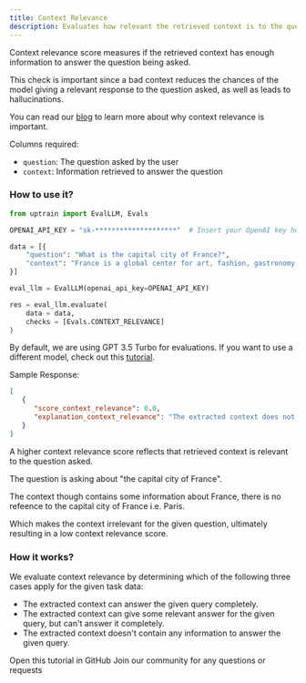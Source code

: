 ```yaml
---
title: Context Relevance
description: Evaluates how relevant the retrieved context is to the question specified.
---
```


Context relevance score measures if the retrieved context has enough information to answer the question being asked.

This check is important since a bad context reduces the chances of the model giving a relevant response to the question asked, as well as leads to hallucinations.

You can read our [blog](https://blog.uptrain.ai/a-comprehensive-guide-to-context-retrieval-in-llms-2/) to learn more about why context relevance is important.

Columns required:
- `question`: The question asked by the user
- `context`: Information retrieved to answer the question

### How to use it?

```python
from uptrain import EvalLLM, Evals

OPENAI_API_KEY = "sk-********************"  # Insert your OpenAI key here

data = [{
    "question": "What is the capital city of France?",
    "context": "France is a global center for art, fashion, gastronomy, and culture. Its 19th-century cityscape is crisscrossed by wide boulevards and the Seine River. The country is also known for its charming cafes, trendy boutiques, and rich history."
}]

eval_llm = EvalLLM(openai_api_key=OPENAI_API_KEY)

res = eval_llm.evaluate(
    data = data,
    checks = [Evals.CONTEXT_RELEVANCE]
)
```
<Info>By default, we are using GPT 3.5 Turbo for evaluations. If you want to use a different model, check out this [tutorial](https://github.com/uptrain-ai/uptrain/blob/main/examples/open_source_evaluator_tutorial.ipynb).</Info>

Sample Response:
```json
[
   {
      "score_context_relevance": 0.0,
      "explanation_context_relevance": "The extracted context does not contain any information related to the capital city of France. It only provides information about France being a global center for art, fashion, gastronomy, and culture, its 19th-century cityscape, wide boulevards, the Seine River, charming cafes, trendy boutiques, and rich history. There is no mention of the capital city of France in the given context, so it cannot answer the user query."
   }
]
```
<Note>A higher context relevance score reflects that retrieved context is relevant to the question asked.</Note>

The question is asking about "the capital city of France".

The context though contains some information about France, there is no refeence to the capital city of France i.e. Paris.

Which makes the context irrelevant for the given question, ultimately resulting in a low context relevance score.

### How it works?

We evaluate context relevance by determining which of the following three cases apply for the given task data:

* The extracted context can answer the given query completely.
* The extracted context can give some relevant answer for the given query, but can't answer it completely.
* The extracted context doesn't contain any information to answer the given query.

<CardGroup cols={2}>
  <Card
    title="Tutorial"
    href="https://github.com/uptrain-ai/uptrain/blob/main/examples/checks/context_awareness/relevance.ipynb"
    icon="github"
    color="#808080"
  >
    Open this tutorial in GitHub
  </Card>
  <Card
    title="Have Questions?"
    href="https://join.slack.com/t/uptraincommunity/shared_invite/zt-1yih3aojn-CEoR_gAh6PDSknhFmuaJeg"
    icon="slack"
    color="#808080"
  >
    Join our community for any questions or requests
  </Card>
</CardGroup>